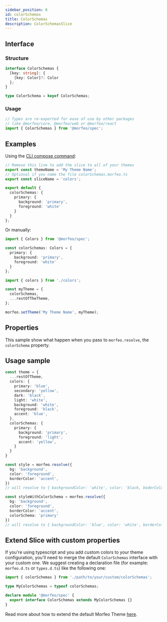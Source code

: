```yaml
---
sidebar_position: 6
id: colorSchemas
title: ColorSchemas
description: ColorSchemasSlice
---
```


## Interface

### Structure

```typescript
interface ColorSchemas {
  [key: string]: {
    [key: Color]?: Color
  };
}

type ColorSchema = keyof ColorSchemas;
```

### Usage

```typescript
// Types are re-exported for ease of use by other packages
// like @morfeo/core, @morfeo/web or @morfeo/react
import { ColorSchemas } from '@morfeo/spec';
```

## Examples

Using the [CLI compose command](../Features/CLI/compose.mdx):

```typescript title="colors.morfeo.ts"
// Remove this line to add the slice to all of your themes
export const themeName = 'My Theme Name';
// Optional if you name the file colorSchemas.morfeo.ts
export const sliceName = 'colors';

export default {
  colorSchemas: {
    primary: {
      background: 'primary',
      foreground: 'white'
    }
  }
};
```

Or manually:

```typescript title="colors.ts"
import { Colors } from '@morfeo/spec';

const colorSchemas: Colors = {
  primary: {
    background: 'primary',
    foreground: 'white'
  }
};
```

```typescript title="theme.ts"
import { colors } from './colors';

const myTheme = {
  colorSchemas,
  ...restOfTheTheme,
};

morfeo.setTheme('My Theme Name', myTheme);
```

## Properties

This sample show what happen when you pass to `morfeo.resolve`, the `colorSchema` property.

## Usage sample

```typescript
const theme = {
  ...restOfTheme,
  colors: {
    primary: 'blue',
    secondary: 'yellow',
    dark: 'black',
    light: 'white',
    background: 'white',
    foreground: 'black',
    accent: 'blue',
  },
  colorSchemas: {
    primary: {
      background: 'primary',
      foreground: 'light',
      accent: 'yellow',
    }
  }
}

const style = morfeo.resolve({
  bg: 'background',
  color: 'foreground',
  borderColor: 'accent',
})
// will resolve to { backgroundColor: 'white', color: 'black, boderColor: 'blue' }

const styleWithColorSchema = morfeo.resolve({
  bg: 'background',
  color: 'foreground',
  borderColor: 'accent',
  colorSchema: 'primary'
})
// will resolve to { backgroundColor: 'blue', color: 'white', borderColor: 'yellow' }
```

## Extend Slice with custom properties

If you're using typescript and you add custom colors to your theme configuration, you'll need to merge
the default `ColorSchemas` interface with your custom one.
We suggest creating a declaration file (for example: `morfeo.d.ts` or `types.d.ts`) like the following one:

```typescript
import { colorSchemas } from './path/to/your/custom/colorSchemas';

type MyColorSchemas = typeof colorSchemas;

declare module '@morfeo/spec' {
  export interface ColorSchemas extends MyColorSchemas {}
}
```

Read more about how to extend the default Morfeo Theme [here](../Features/extendible.mdx).
